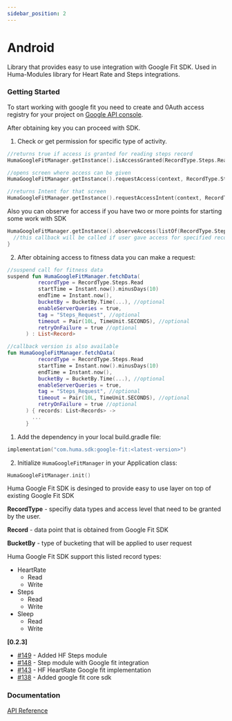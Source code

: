 ```yaml
---
sidebar_position: 2
---
```




# Android
Library that provides easy to use integration with Google Fit SDK. Used in Huma-Modules library for Heart Rate and Steps integrations. 

### Getting Started
<Tabs>
<TabItem value="example" label="Example" default>
  
  To start working with google fit you need to create and 0Auth access registry for your project on [Google API console](https://developers.google.com/fit/android/get-api-key).

  After obtaining key you can proceed with SDK.

  1. Check or get permission for specific type of activity.

  ```kotlin
  //returns true if access is granted for reading steps record
  HumaGoogleFitManager.getInstance().isAccessGranted(RecordType.Steps.Read) 

  //opens screen where access can be given
  HumaGoogleFitManager.getInstance().requestAccess(context, RecordType.Steps.Read) 

  //returns Intent for that screen
  HumaGoogleFitManager.getInstance().requestAccessIntent(context, RecordType.Steps.Read) 
  ```

  Also you can observe for access if you have two or more points for starting some work with SDK

  ```kotlin
  HumaGoogleFitManager.getInstance().observeAccess(listOf(RecordType.Steps.Read)){
    //this callback will be called if user gave access for specified record types
  }
  ```

  2. After obtaining access to fitness data you can make a request:
  
  ```kotlin
  //suspend call for fitness data
  suspend fun HumaGoogleFitManager.fetchData(
            recordType = RecordType.Steps.Read
            startTime = Instant.now().minusDays(10)
            endTime = Instant.now(),
            bucketBy = BucketBy.Time(...), //optional
            enableServerQueries = true,
            tag = "Steps_Request", //optional
            timeout = Pair(10L, TimeUnit.SECONDS), //optional
            retryOnFailure = true //optional
        ) : List<Record>

  //callback version is also available
  fun HumaGoogleFitManager.fetchData(
            recordType = RecordType.Steps.Read
            startTime = Instant.now().minusDays(10)
            endTime = Instant.now(),
            bucketBy = BucketBy.Time(...), //optional
            enableServerQueries = true,
            tag = "Steps_Request", //optional
            timeout = Pair(10L, TimeUnit.SECONDS), //optional
            retryOnFailure = true //optional
        ) { records: List<Records> ->
          ...
        }
  ```

</TabItem>
<TabItem value="installing" label="Installing">

  1. Add the dependency in your local build.gradle file:

  ```kotlin
  implementation("com.huma.sdk:google-fit:<latest-version>")
  ```
  2. Initialize `HumaGoogleFitManager` in your Application class:

  ```kotlin
  HumaGoogleFitManager.init()
  ```

</TabItem>
<TabItem value="readme" label="Readme">
  Huma Google Fit SDK is desinged to provide easy to use layer on top of existing Google Fit SDK

  **RecordType** - specifiy data types and access level that need to be granted by the user.

  **Record** - data point that is obtained from Google Fit SDK

  **BucketBy** - type of bucketing that will be applied to user request

  Huma Google Fit SDK support this listed record types:

  - HeartRate
    - Read
    - Write
  - Steps
    - Read
    - Write
  - Sleep
    - Read
    - Write

</TabItem>
<TabItem value="changelog" label="Changelog">

  **[0.2.3]**

  - [#149](https://github.com/huma-engineering/huma-android-sdk/pull/149) - Added HF Steps module
  - [#148](https://github.com/huma-engineering/huma-android-sdk/pull/148) - Step module with Google fit integration
  - [#143](https://github.com/huma-engineering/huma-android-sdk/pull/143) - HF HeartRate Google fit implementation
  - [#138](https://github.com/huma-engineering/huma-android-sdk/pull/138) - Added google fit core sdk
  
</TabItem>
</Tabs>

 ### Documentation
[API Reference](https://github.com/huma-engineering/huma-android-sdk/releases)
